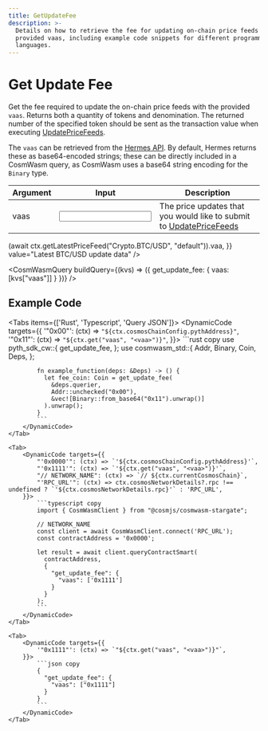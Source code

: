 ```yaml
---
title: GetUpdateFee
description: >-
  Details on how to retrieve the fee for updating on-chain price feeds using the
  provided vaas, including example code snippets for different programming
  languages.
---
```


# Get Update Fee

Get the fee required to update the on-chain price feeds with the provided `vaas`.
Returns both a quantity of tokens and denomination.
The returned number of the specified token should be sent as the transaction value when executing [UpdatePriceFeeds](execute-update-price-feeds).

The `vaas` can be retrieved from the [Hermes API](https://hermes.pyth.network/docs).
By default, Hermes returns these as base64-encoded strings; these can be directly included in a CosmWasm query, as CosmWasm uses a base64 string encoding for the `Binary` type.

<div className="mt-6 overflow-x-auto">

| Argument                                           | Input                                           | Description                                                                                       |
| -------------------------------------------------- | ----------------------------------------------- | ------------------------------------------------------------------------------------------------- |
| <Arg required={true} type="vec<Binary>">vaas</Arg> | <Input id="vaas" format={InputFormats.Base64}/> | The price updates that you would like to submit to [UpdatePriceFeeds](execute-update-price-feeds) |

</div>

<Examples>
  <Example
    keyValues={{
      vaas: async (ctx) =>
        (await ctx.getLatestPriceFeed("Crypto.BTC/USD", "default")).vaa,
    }}
    value="Latest BTC/USD update data"
  />
</Examples>

<CosmWasmQuery
  buildQuery={(kvs) => ({ get_update_fee: { vaas: [kvs["vaas"]] } })}
/>

## Example Code

<Tabs items={['Rust', 'Typescript', 'Query JSON']}>
    <Tab>
        <DynamicCode targets={{
            '"0x00"': (ctx) => `"${ctx.cosmosChainConfig.pythAddress}"`,
            '"0x11"': (ctx) => `"${ctx.get("vaas", "<vaa>")}"`,
        }}>
            ```rust copy
            use pyth_sdk_cw::{
              get_update_fee,
            };
            use cosmwasm_std::{
              Addr,
              Binary,
              Coin,
              Deps,
            };

            fn example_function(deps: &Deps) -> () {
              let fee_coin: Coin = get_update_fee(
                &deps.querier,
                Addr::unchecked("0x00"),
                &vec![Binary::from_base64("0x11").unwrap()]
              ).unwrap();
            }
            ```
        </DynamicCode>
    </Tab>

    <Tab>
        <DynamicCode targets={{
            "'0x0000'": (ctx) => `'${ctx.cosmosChainConfig.pythAddress}'`,
            "'0x1111'": (ctx) => `'${ctx.get("vaas", "<vaa>")}'`,
            "// NETWORK_NAME": (ctx) => `// ${ctx.currentCosmosChain}`,
            "'RPC_URL'": (ctx) => ctx.cosmosNetworkDetails?.rpc !== undefined ? `'${ctx.cosmosNetworkDetails.rpc}'` : 'RPC_URL',
        }}>
            ```typescript copy
            import { CosmWasmClient } from "@cosmjs/cosmwasm-stargate";

            // NETWORK_NAME
            const client = await CosmWasmClient.connect('RPC_URL');
            const contractAddress = '0x0000';

            let result = await client.queryContractSmart(
              contractAddress,
              {
                "get_update_fee": {
                  "vaas": ['0x1111']
                }
              }
            );
            ```
        </DynamicCode>
    </Tab>

    <Tab>
        <DynamicCode targets={{
            '"0x1111"': (ctx) => `"${ctx.get("vaas", "<vaa>")}"`,
        }}>
            ```json copy
            {
              "get_update_fee": {
                "vaas": ["0x1111"]
              }
            }
            ```
        </DynamicCode>
    </Tab>

</Tabs>
